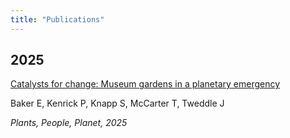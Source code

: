 ```yaml
---
title: "Publications"
---
```


## 2025

[Catalysts for change: Museum gardens in a planetary emergency](https://nph.onlinelibrary.wiley.com/doi/full/10.1002/ppp3.70100)

Baker E, Kenrick P, Knapp S, McCarter T, Tweddle J

*Plants, People, Planet, 2025*
